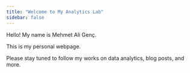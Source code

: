 ```yaml
---
title: "Welcome to My Analytics Lab"
sidebar: false 
---
```


Hello! My name is Mehmet Ali Genç.

This is my personal webpage.

Please stay tuned to follow my works on data analytics, blog posts, and more.
